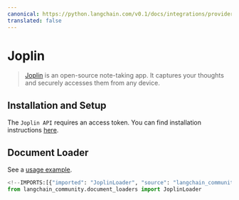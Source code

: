 ```yaml
---
canonical: https://python.langchain.com/v0.1/docs/integrations/providers/joplin
translated: false
---
```


# Joplin

>[Joplin](https://joplinapp.org/) is an open-source note-taking app. It captures your thoughts
> and securely accesses them from any device.

## Installation and Setup

The `Joplin API` requires an access token.
You can find installation instructions [here](https://joplinapp.org/api/references/rest_api/).

## Document Loader

See a [usage example](/docs/integrations/document_loaders/joplin).

```python
<!--IMPORTS:[{"imported": "JoplinLoader", "source": "langchain_community.document_loaders", "docs": "https://api.python.langchain.com/en/latest/document_loaders/langchain_community.document_loaders.joplin.JoplinLoader.html", "title": "Joplin"}]-->
from langchain_community.document_loaders import JoplinLoader
```